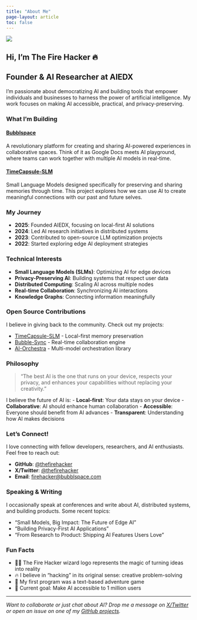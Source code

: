 ```yaml
---
title: "About Me"
page-layout: article
toc: false
---
```


::: {.about-container}
::: {.about-image}
![](assets/firehacker-logo.jpg){.profile-image}
:::

::: {.about-content}
# Hi, I'm The Fire Hacker 🔥

## Founder & AI Researcher at AIEDX

I'm passionate about democratizing AI and building tools that empower individuals and businesses to harness the power of artificial intelligence. My work focuses on making AI accessible, practical, and privacy-preserving.

### What I'm Building

#### [Bubblspace](https://bubblspace.com)
A revolutionary platform for creating and sharing AI-powered experiences in collaborative spaces. Think of it as Google Docs meets AI playground, where teams can work together with multiple AI models in real-time.

#### [TimeCapsule-SLM](https://timecapsule.bubblspace.com)
Small Language Models designed specifically for preserving and sharing memories through time. This project explores how we can use AI to create meaningful connections with our past and future selves.

### My Journey

- **2025**: Founded AIEDX, focusing on local-first AI solutions
- **2024**: Led AI research initiatives in distributed systems
- **2023**: Contributed to open-source LLM optimization projects
- **2022**: Started exploring edge AI deployment strategies

### Technical Interests

- **Small Language Models (SLMs)**: Optimizing AI for edge devices
- **Privacy-Preserving AI**: Building systems that respect user data
- **Distributed Computing**: Scaling AI across multiple nodes
- **Real-time Collaboration**: Synchronizing AI interactions
- **Knowledge Graphs**: Connecting information meaningfully

### Open Source Contributions

I believe in giving back to the community. Check out my projects:

- [TimeCapsule-SLM](https://github.com/aiedx/timecapsule-slm) - Local-first memory preservation
- [Bubble-Sync](https://github.com/bubblspace/bubble-sync) - Real-time collaboration engine
- [AI-Orchestra](https://github.com/bubblspace/ai-orchestra) - Multi-model orchestration library

### Philosophy

> "The best AI is the one that runs on your device, respects your privacy, and enhances your capabilities without replacing your creativity."

I believe the future of AI is:
- **Local-first**: Your data stays on your device
- **Collaborative**: AI should enhance human collaboration
- **Accessible**: Everyone should benefit from AI advances
- **Transparent**: Understanding how AI makes decisions

### Let's Connect!

I love connecting with fellow developers, researchers, and AI enthusiasts. Feel free to reach out:

- **GitHub**: [@thefirehacker](https://github.com/thefirehacker)
- **X/Twitter**: [@thefirehacker](https://x.com/thefirehacker)
- **Email**: [firehacker@bubblspace.com](mailto:firehacker@bubblspace.com)

### Speaking & Writing

I occasionally speak at conferences and write about AI, distributed systems, and building products. Some recent topics:

- "Small Models, Big Impact: The Future of Edge AI"
- "Building Privacy-First AI Applications"
- "From Research to Product: Shipping AI Features Users Love"

### Fun Facts

- 🧙‍♂️ The Fire Hacker wizard logo represents the magic of turning ideas into reality
- 🔥 I believe in "hacking" in its original sense: creative problem-solving
- 🌟 My first program was a text-based adventure game
- 🎯 Current goal: Make AI accessible to 1 million users

---

*Want to collaborate or just chat about AI? Drop me a message on [X/Twitter](https://x.com/thefirehacker) or open an issue on one of my [GitHub projects](https://github.com/thefirehacker).*
:::
:::
